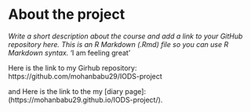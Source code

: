 
# About the project

*Write a short description about the course and add a link to your GitHub repository here. This is an R Markdown (.Rmd) file so you can use R Markdown syntax.*
'I am feeling great'

Here is the link to my Girhub repository:
https://github.com/mohanbabu29/IODS-project

and Here is the link to the my [diary page]:
(https://mohanbabu29.github.io/IODS-project/).

[^1]: Great Footnote


